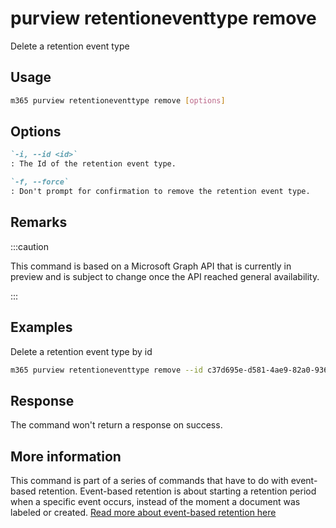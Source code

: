 
# purview retentioneventtype remove

Delete a retention event type

## Usage

```sh
m365 purview retentioneventtype remove [options]
```

## Options

```md definition-list
`-i, --id <id>`
: The Id of the retention event type.

`-f, --force`
: Don't prompt for confirmation to remove the retention event type.
```

<Global />

## Remarks

:::caution

This command is based on a Microsoft Graph API that is currently in preview and is subject to change once the API reached general availability.

:::

## Examples

Delete a retention event type by id

```sh
m365 purview retentioneventtype remove --id c37d695e-d581-4ae9-82a0-9364eba4291e
```

## Response

The command won't return a response on success.

## More information

This command is part of a series of commands that have to do with event-based retention. Event-based retention is about starting a retention period when a specific event occurs, instead of the moment a document was labeled or created. [Read more about event-based retention here](https://learn.microsoft.com/en-us/microsoft-365/compliance/event-driven-retention?view=o365-worldwide)
